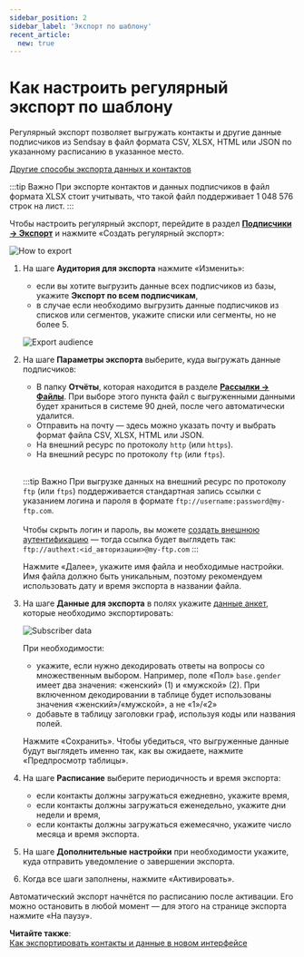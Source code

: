 ```yaml
---
sidebar_position: 2
sidebar_label: 'Экспорт по шаблону'
recent_article:
  new: true
---
```


# Как настроить регулярный экспорт по шаблону

Регулярный экспорт позволяет выгружать контакты и другие данные подписчиков из Sendsay в файл формата CSV, XLSX, HTML или JSON по указанному расписанию в указанное место.

[Другие способы экспорта данных и контактов](https://docs.sendsay.ru/subscribers/import-and-export/how-to-export-contacts-in-the-new-interface)

:::tip Важно
При экспорте контактов и данных подписчиков в файл формата XLSX стоит учитывать, что такой файл поддерживает 1 048 576 строк на лист.
:::

Чтобы настроить регулярный экспорт, перейдите в раздел [**Подписчики → Экспорт**](https://app.sendsay.ru/subscribers/export) и нажмите «Создать регулярный экспорт»:

![How to export](/img/automations/autoimport/how-to-set-autoexport/how-to-export.png)

1. На шаге **Аудитория для экспорта** нажмите «Изменить»:

   - если вы хотите выгрузить данные всех подписчиков из базы, укажите **Экспорт по всем подписчикам**,
   - в случае если необходимо выгрузить данные подписчиков из списков или сегментов, укажите списки или сегменты, но не более 5.

   ![Export audience](/img/automations/autoimport/how-to-set-autoexport/export-audience.gif)

2. На шаге **Параметры экспорта** выберите, куда выгружать данные подписчиков:

   - В папку **Отчёты**, которая находится в разделе [**Рассылки → Файлы**](https://app.sendsay.ru/campaigns/files). При выборе этого пункта файл с выгруженными данными будет храниться в системе 90 дней, после чего автоматически удалится.
   - Отправить на почту — здесь можно указать почту и выбрать формат файла CSV, XLSX, HTML или JSON.
   - На внешний ресурс по протоколу `http` (или `https`).
   - На внешний ресурс по протоколу `ftp` (или `ftps`).<br/><br/>

   :::tip Важно
   При выгрузке данных на внешний ресурс по протоколу `ftp` (или `ftps`) поддерживается стандартная запись ссылки с указанием логина и пароля в формате `ftp://username:password@my-ftp.com`.<br/><br/>Чтобы скрыть логин и пароль, вы можете [создать внешнюю аутентификацию](https://sendsay.ru/api/api.html#Создание-внешней-аутентификации) — тогда ссылка будет выглядеть так:<br/>`ftp://authext:<id_авторизации>@my-ftp.com`
   :::

   Нажмите «Далее», укажите имя файла и необходимые настройки. Имя файла должно быть уникальным, поэтому рекомендуем использовать дату и время экспорта в названии файла.

3. На шаге **Данные для экспорта** в полях укажите [данные анкет](https://docs.sendsay.ru/subscribers/subscriber-data/data-groups), которые необходимо экспортировать:

   ![Subscriber data](/img/automations/autoimport/how-to-set-autoexport/subscriber-data.gif)

   При необходимости:

   - укажите, если нужно декодировать ответы на вопросы со множественным выбором. Например, поле «Пол» `base.gender` имеет два значения: «женский» (1) и «мужской» (2). При включенном декодировании в таблице будет использованы значения «женский»/«мужской», а не «1»/«2»
   - добавьте в таблицу заголовки граф, используя коды или названия полей.

   Нажмите «Сохранить». Чтобы убедиться, что выгруженные данные будут выглядеть именно так, как вы ожидаете, нажмите «Предпросмотр таблицы».

4. На шаге **Расписание** выберите периодичность и время экспорта:

   - если контакты должны загружаться ежедневно, укажите время,
   - если контакты должны загружаться еженедельно, укажите дни недели и время,
   - если контакты должны загружаться ежемесячно, укажите число месяца и время экспорта.

5. На шаге **Дополнительные настройки** при необходимости укажите, куда отправить уведомление о завершении экспорта.

6. Когда все шаги заполнены, нажмите «Активировать».

Автоматический экспорт начнётся по расписанию после активации. Его можно остановить в любой момент — для этого на странице экспорта нажмите «На паузу».

**Читайте также**:<br/>
[Как экспортировать контакты и данные в новом интерфейсе](https://docs.sendsay.ru/subscribers/import-and-export/how-to-export-contacts-in-the-new-interface)
